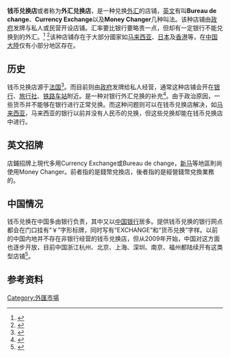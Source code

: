 {{refimprove|time=2015-04-24T01:21:26+00:00}}
'''钱币兑换店'''或者称为'''外汇兑换店'''，是一种兑换[[外汇|外汇]]的店铺，[[英文|英文]]有叫'''Bureau de change'''、'''Currency Exchange'''以及'''Money Changer'''几种叫法。该种店铺由[[政府|政府]]发牌与私人或民营开设店铺。汇率要比银行要略贵一点，但却有一定银行不能兑换到的外汇。<ref>{{cite web|url= http://www.visitlondon.com/traveller- information/essential-information/money/bureau-de-change|title= 例子1}}{{dead link|date=2018年5月 |bot=InternetArchiveBot |fix-attempted=yes }}</ref>
<ref>{{cite web|url=https://www.travelex.co.uk/bureau-de-change|title=例子2|access-date=2015-04-24|archive-url=https://web.archive.org/web/20190412190733/https://www.travelex.co.uk/bureau-de-change|archive-date=2019-04-12|dead-url=yes}}</ref>该种店铺存在于大部分國家如[[马来西亚|马来西亚]]、[[日本|日本]]及[[香港|香港]]等，在[[中国大陸|中国大陸]]仅有小部分地区存在。

==历史==
钱币兑换店源于[[法国|法国]]<ref>{{cite web |url=http://www.gf24.pl/14561/jak-e-kantory-zrewolucjonizowaly-polski-rynek |deadurl=yes |title=存档副本 |access-date=2015-04-24 |archive-date=2013-12-11 |archive-url=https://web.archive.org/web/20131211115007/http://www.gf24.pl/14561/jak-e-kantory-zrewolucjonizowaly-polski-rynek }}</ref>。而目前则由[[政府|政府]]发牌给私人经营，通常这种店铺会开在[[银行|银行]]、[[旅行社|旅行社]]、[[铁路车站|铁路车站]]附近。是一种对银行外汇兑换的补充<ref>{{cite web|url=http://www.telegraph.co.uk/finance/personalfinance/expat-money/10441139/How-to-avoid-currency-cowboys-while-cutting-the-cost-of-transfers.html|title=How to avoid currency cowboys while cutting the cost of transfers|access-date=2015-04-24|archive-date=2021-04-14|archive-url=https://web.archive.org/web/20210414233816/https://www.telegraph.co.uk/finance/personalfinance/expat-money/10441139/How-to-avoid-currency-cowboys-while-cutting-the-cost-of-transfers.html|dead-url=no}}</ref>。由于政治原因，一些货币并不能够在银行进行正常兑换。而这种问题则可以在钱币兑换店解决，如[[马来西亚|马来西亚]]，马来西亚的银行以前并没有人民币的兑换，但这些兑换却能在钱币兑换店中进行。

==英文招牌==
店鋪招牌上現代多用Currency Exchange或Bureau de change，[[新加坡|新]][[馬來西亞|马]]等地區則尚使用Money Changer。前者指的是錢幣兌換店，後者指的是經營錢幣兌換業務的{{le|錢幣兌換商|Money changer}}。

==中国情况==
钱币兑换在中国多由银行负责，其中又以[[中国银行|中国银行]]居多。提供钱币兑换的银行网点都会在门口挂有“￥”字形标牌，同时写有“EXCHANGE”和“货币兑换”字样。以前的中国内地并不存在非银行经营的钱币兑换店，但从2009年开始，中国对这方面也逐步开放，目前中国浙江杭州、北京、上海、深圳、南京、福州都陆续开有这类型店铺<ref>{{cite web|url=http://hzdaily.hangzhou.com.cn/dskb/html/2014-01/28/content_1666032.htm|title=杭州街头出现外币兑换店|access-date=2015-04-25|archive-date=2018-12-29|archive-url=https://web.archive.org/web/20181229220245/http://hzdaily.hangzhou.com.cn/dskb/html/2014-01/28/content_1666032.htm|dead-url=no}}</ref>。

==参考资料==

<references/>

{{Authority control}}
[[Category:外匯市場|Category:外匯市場]]